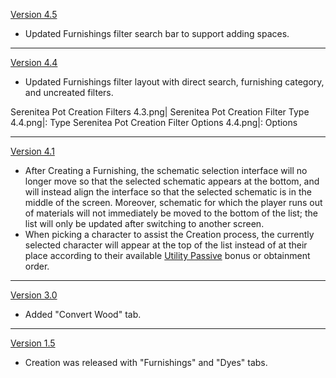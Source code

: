 {{Change History/Header}}
[[Version 4.5]]
* Updated Furnishings filter search bar to support adding spaces.
----
[[Version 4.4]]
* Updated Furnishings filter layout with direct search, furnishing category, and uncreated filters.<gallery>
Serenitea Pot Creation Filters 4.3.png|{{Color|Old}}
Serenitea Pot Creation Filter Type 4.4.png|{{Color|New}}: Type
Serenitea Pot Creation Filter Options 4.4.png|{{Color|New}}: Options
</gallery>
----
[[Version 4.1]]
* After Creating a Furnishing, the schematic selection interface will no longer move so that the selected schematic appears at the bottom, and will instead align the interface so that the selected schematic is in the middle of the screen. Moreover, schematic for which the player runs out of materials will not immediately be moved to the bottom of the list; the list will only be updated after switching to another screen.
* When picking a character to assist the Creation process, the currently selected character will appear at the top of the list instead of at their place according to their available [[Utility Passive#Bonuses on Crafting Methods|Utility Passive]] bonus or obtainment order.
----
[[Version 3.0]]
* Added "Convert Wood" tab.
----
[[Version 1.5]]
* Creation was released with "Furnishings" and "Dyes" tabs.